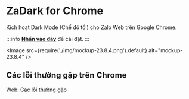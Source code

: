 
# ZaDark for Chrome

Kích hoạt Dark Mode (Chế độ tối) cho Zalo Web trên Google Chrome.

:::info
[**Nhấn vào đây**](https://go.quaric.com/zadark-chrome) để cài đặt.
:::

<Image src={require('./img/mockup-23.8.4.png').default} alt="mockup-23.8.4" />

## Các lỗi thường gặp trên Chrome

[Web: Các lỗi thường gặp](/blog/common-errors-on-web)